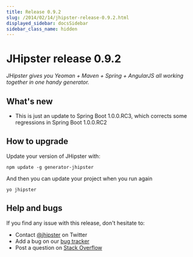 ```yaml
---
title: Release 0.9.2
slug: /2014/02/14/jhipster-release-0.9.2.html
displayed_sidebar: docsSidebar
sidebar_class_name: hidden
---
```


JHipster release 0.9.2
==================

*JHipster gives you Yeoman + Maven + Spring + AngularJS all working together in one handy generator.*

What's new
----------

* This is just an update to Spring Boot 1.0.0.RC3, which corrects some regressions in Spring Boot 1.0.0.RC2

How to upgrade
------------

Update your version of JHipster with:

```
npm update -g generator-jhipster
```

And then you can update your project when you run again

```
yo jhipster
```

Help and bugs
--------------

If you find any issue with this release, don't hesitate to:

- Contact [@jhipster](https://twitter.com/jhipster) on Twitter
- Add a bug on our [bug tracker](https://github.com/jhipster/generator-jhipster/issues?state=open)
- Post a question on [Stack Overflow](http://stackoverflow.com/tags/jhipster/info)
